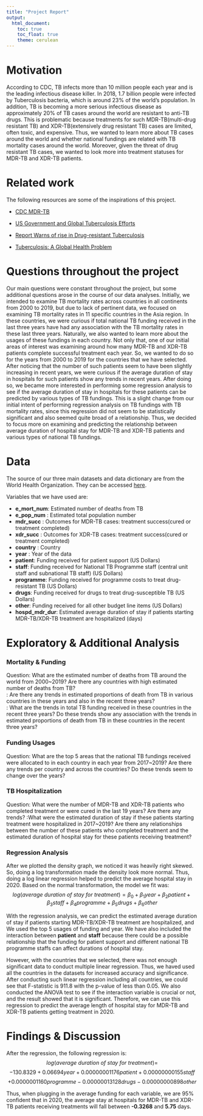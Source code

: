 ```yaml
---
title: "Project Report"
output: 
  html_document:
    toc: true
    toc_float: true
    theme: cerulean
---
```


# Motivation

According to CDC, TB infects more than 10 million people each year and is the leading infectious disease killer. In 2018, 1.7 billion people were infected by Tuberculosis bacteria, which is around 23% of the world's population. In addition, TB is becoming a more serious infectious disease as 
approximately 20% of TB cases around the world are resistant to anti-TB drugs. This is problematic because treatments for such MDR-TB(multi-drug resistant TB) and XDR-TB(extensively drug resistant TB) cases are limited, often toxic, and expensive. Thus, we wanted to learn more about TB cases around the world and whether national fundings are related with TB mortality cases around the world. Moreover, given the threat of drug resistant TB cases, we wanted to look more into treatment statuses for MDR-TB and XDR-TB patients. 


# Related work

The following resources are some of the inspirations of this project. 

* [CDC MDR-TB](https://www.cdc.gov/tb/publications/factsheets/drtb/mdrtb.htm)

* [US Government and Global Tuberculosis Efforts](https://www.kff.org/global-health-policy/fact-sheet/the-u-s-government-and-global-tuberculosis-efforts/)

* [Report Warns of rise in Drug-resistant Tuberculosis](https://www.cidrap.umn.edu/news-perspective/2017/03/report-warns-rise-drug-resistant-tuberculosis)

* [Tuberculosis: A Global Health Problem](https://www.ncbi.nlm.nih.gov/pmc/articles/PMC2980871/pdf/jhpn0028-0111.pdf)


# Questions throughout the project

Our main questions were constant throughout the project, but some additional questions arose in the course of our data analyses. Initially, we intended to examine TB mortality rates across countries in all continents from 2000 to 2019, but due to lack of pertinent data, we focused on examining TB mortality rates in 11 specific countries in the Asia region. In these countries, we were curious if total national TB funding received in the last three years have had any association with the TB mortality rates in these last three years. Naturally, we also wanted to learn more about the usages of these fundings in each country. 
Not only that, one of our initial areas of interest was examining around how many MDR-TB and XDR-TB patients complete successful treatment each year. So, we wanted to do so for the years from 2000 to 2019 for the countries that we have selected. After noticing that the number of such patients seem to have been slightly increasing in recent years, we were curious if the average duration of stay in hospitals for such patients show any trends in recent years. 
After doing so, we became more interested in performing some regression analysis to see if the average duration of stay in hospitals for these patients can be predicted by various types of TB fundings. This is a slight change from our initial intent of performing regression analysis on TB fundings with TB mortality rates, since this regression did not seem to be statistically significant and also seemed quite broad of a relationship. Thus, we decided to focus more on examining and predicting the relationship between average duration of hospital stay for MDR-TB and XDR-TB patients and various types of national TB fundings. 

# Data

The source of our three main datasets and data dictionary are from the World Health Organization. 
They can be accessed [here](https://www.who.int/teams/global-tuberculosis-programme/data).

Variables that we have used are:

* **e_mort_num**: Estimated number of deaths from TB
* **e_pop_num** : Estimated total population number
* **mdr_succ** : Outcomes for MDR-TB cases: treatment success(cured or treatment completed)
* **xdr_succ** : Outcomes for XDR-TB cases: treatment success(cured or treatment completed)
* **country** : Country
* **year** : Year of the data
* **patient**: Funding received for patient support (US Dollars)
* **staff**: Funding received for National TB Programme staff (central unit staff and subnational TB staff)  (US Dollars)
* **programme**: Funding received for programme costs to treat drug-resistant TB (US Dollars)
* **drugs**: Funding received for drugs to treat drug-susceptible TB (US Dollars)
* **other**: Funding received for all other budget line items (US Dollars)
* **hospd_mdr_dur**: Estimated average duration of stay if patients starting MDR-TB/XDR-TB treatment are hospitalized (days)


# Exploratory & Additional Analysis
### Mortality & Funding 
Question: What are the estimated number of deaths from TB around the world from 2000~2019?
          Are there any countries with high estimated number of deaths from TB? <br/>
        : Are there any trends in estimated proportions of death from TB in various countries
          in these years and also in the recent three years?<br/>
        : What are the trends in total TB funding received in these countries in the recent
          three years? Do these trends show any association with the trends in estimated
          proportions of death from TB in these countries in the recent three years? 

### Funding Usages
Question: What are the top 5 areas that the national TB fundings received were allocated to in each country in each year from 2017~2019? Are there any trends per country and across the countries? Do these trends seem to change over the years? 

### TB Hospitalization
Question: What were the number of MDR-TB and XDR-TB patients who completed treatment or were cured in the last 19 years? Are there any trends?
:What were the estimated duration of stay if these patients starting treatment were hospitalized in 2017~2019? Are there any relationships between the number of these patients who completed treatment and the estimated duration of hospital stay for these patients receiving treatment? 

### Regression Analysis
After we plotted the density graph, we noticed it was heavily right skewed. So, doing a log transformation made the density look more normal. Thus, doing a log linear regression helped to predict the average hospital stay in 2020.
Based on the normal transformation, the model we fit was:
$$log(average\ duration\ of\ stay\ for\ treatment) = \beta_0 + \beta_1 year + \beta_2 patient  + \beta_3 staff + \beta_4 programme + \beta_5 drugs + \beta_6 other$$

With the regression analysis, we can predict the estimated average duration of stay if patients starting MDR-TB/XDR-TB treatment are hospitalized, and We used the top 5 usages of funding and year. We have also included the interaction between **patient** and **staff** because there could be a possible relationship that the funding for patient support and different national TB programme staffs can affect durations of hospital stay.

However, with the countries that we selected, there was not enough significant data to conduct multiple linear regression.
Thus, we haved used all the countries in the datasets for increased accuracy and significance. After conducting such linear regression including all countries, we could see that F-statistic is 911.8 with the p-value of less than 0.05.
We also conducted the ANOVA test to see if the interaction variable is crucial or not, and the result showed that it is significant.
Therefore, we can use this regression to predict the average length of hospital stay for MDR-TB and XDR-TB patients getting treatment in 2020.

# Findings & Discussion
After the regression, the following regression is:
$$log(average\ duration\ of\ stay\ for\ treatment) = $$
$$- 130.8329 + 0.06694 year + 0.00000001176 patient  + 0.00000000155 staff $$
$$+ 0.0000001160 programme - 0.00000013128 drugs - 0.00000000898 other$$

Thus, when plugging in the average funding for each variable, we are  95% confident that in 2020, the average stay at hospitals for MDR-TB and XDR-TB patients receiving treatments will fall between **-0.3268** and **5.75** days.
